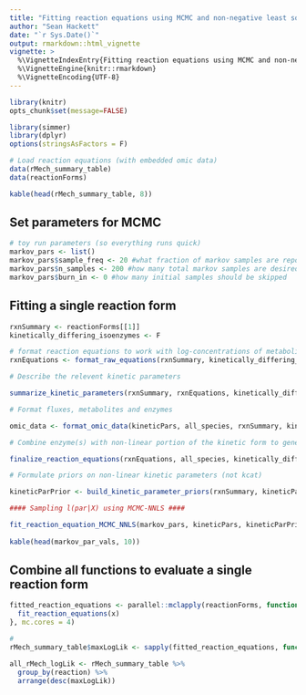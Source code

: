 ```yaml
---
title: "Fitting reaction equations using MCMC and non-negative least squares"
author: "Sean Hackett"
date: "`r Sys.Date()`"
output: rmarkdown::html_vignette
vignette: >
  %\VignetteIndexEntry{Fitting reaction equations using MCMC and non-negative least squares}
  %\VignetteEngine{knitr::rmarkdown}
  %\VignetteEncoding{UTF-8}
---
```


```r
library(knitr)
opts_chunk$set(message=FALSE)
```

```r
library(simmer)
library(dplyr)
options(stringsAsFactors = F)

# Load reaction equations (with embedded omic data)
data(rMech_summary_table)
data(reactionForms)

kable(head(rMech_summary_table, 8))
```

## Set parameters for MCMC

```r
# toy run parameters (so everything runs quick)
markov_pars <- list()
markov_pars$sample_freq <- 20 #what fraction of markov samples are reported (this thinning of samples decreases sample autocorrelation)
markov_pars$n_samples <- 200 #how many total markov samples are desired
markov_pars$burn_in <- 0 #how many initial samples should be skipped
```

## Fitting a single reaction form

```r
rxnSummary <- reactionForms[[1]]
kinetically_differing_isoenzymes <- F

# format reaction equations to work with log-concentrations of metabolites and enzymes
rxnEquations <- format_raw_equations(rxnSummary, kinetically_differing_isoenzymes)

# Describe the relevent kinetic parameters

summarize_kinetic_parameters(rxnSummary, rxnEquations, kinetically_differing_isoenzymes)

# Format fluxes, metabolites and enzymes

omic_data <- format_omic_data(kineticPars, all_species, rxnSummary, kinetically_differing_isoenzymes)

# Combine enzyme(s) with non-linear portion of the kinetic form to generate final kinetic form

finalize_reaction_equations(rxnEquations, all_species, kinetically_differing_isoenzymes)

# Formulate priors on non-linear kinetic parameters (not kcat)

kineticParPrior <- build_kinetic_parameter_priors(rxnSummary, kineticPars, omic_data)

#### Sampling l(par|X) using MCMC-NNLS ####

fit_reaction_equation_MCMC_NNLS(markov_pars, kineticPars, kineticParPrior, rxnEquations, all_species, omic_data, kinetically_differing_isoenzymes)
  
kable(head(markov_par_vals, 10))
```

## Combine all functions to evaluate a single reaction form

```r
fitted_reaction_equations <- parallel::mclapply(reactionForms, function(x){
  fit_reaction_equations(x)
}, mc.cores = 4)

# 
rMech_summary_table$maxLogLik <- sapply(fitted_reaction_equations, function(x){max(x[[1]]$logLikelihood)})

all_rMech_logLik <- rMech_summary_table %>%
  group_by(reaction) %>%
  arrange(desc(maxLogLik))
```
